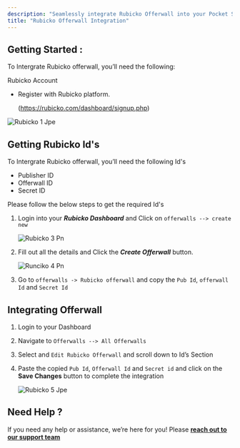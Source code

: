 ```yaml
---
description: "Seamlessly integrate Rubicko Offerwall into your Pocket Script application"
title: "Rubicko Offerwall Integration"
---
```


## Getting Started :

To Intergrate Rubicko offerwall, you’ll need the following:

Rubicko Account

- Register with Rubicko platform.

  (https://rubicko.com/dashboard/signup.php)

![Rubicko 1 Jpe](/images/rubicko_1.jpeg)

## **Getting Rubicko Id's**

To Intergrate Rubicko offerwall, you’ll need the following Id's

- Publisher ID
- Offerwall ID
- Secret ID

Please follow the below steps to get the required Id's

1. Login into your **_Rubicko Dashboard_**  and Click on  `offerwalls --> create new`

   ![Rubicko 3 Pn](/images/rubicko_3.png)
2. Fill out all the details and Click the  **_Create Offerwall_**  button.

   ![Runciko 4 Pn](/images/runciko_4.png)
3. Go to `offerwalls -> Rubicko offerwall` and copy the `Pub Id`, `offerwall Id` and  `Secret Id`

## **Integrating Offerwall**

1. Login to your Dashboard
2. Navigate to `Offerwalls --> All Offerwalls`
3. Select and `Edit Rubicko Offerwall` and scroll down to Id’s Section
4. Paste the copied `Pub Id`, `Offerwall Id` and `Secret id` and click on the **Save Changes** button to complete the integration

   ![Rubicko 5 Jpe](/images/rubicko_5.jpeg)

## **Need Help ?**

If you need any help or assistance, we’re here for you\! Please [**reach out to our support team**](https://droidoxy.com/support/)